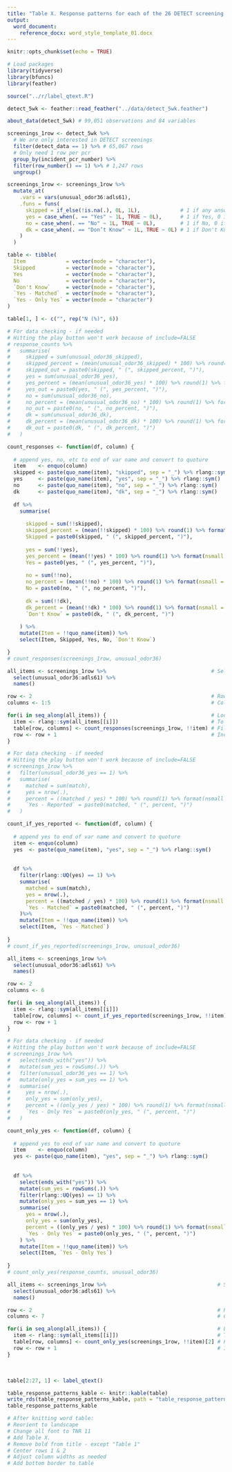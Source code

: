 ```yaml
---
title: "Table X. Response patterns for each of the 26 DETECT screening items"
output:
  word_document:
    reference_docx: word_style_template_01.docx
---
```


```r
knitr::opts_chunk$set(echo = TRUE)
```

```r
# Load packages
library(tidyverse)
library(bfuncs)
library(feather)

source("../r/label_qtext.R")
```

<!-- Load data -->

<!-- Deidentified 5-week pilot data. Created in data_medstar_aps_merged_03_preprocess_for_analysis.Rmd  -->

```r
detect_5wk <- feather::read_feather("../data/detect_5wk.feather")
```

```r
about_data(detect_5wk) # 99,051 observations and 84 variables
```

<!-- Data management -->

```r
screenings_1row <- detect_5wk %>% 
  # We are only interested in DETECT screenings
  filter(detect_data == 1) %>% # 65,067 rows
  # Only need 1 row per pcr
  group_by(incident_pcr_number) %>% 
  filter(row_number() == 1) %>% # 1,247 rows
  ungroup()
```

<!-- For each screening item, I want to know how often it was skipped, how often it was yes, how often it was no, how often it was don't know, if yes, how often it was reported, and if yes, how often other items were also yes. -->

```r
screenings_1row <- screenings_1row %>% 
  mutate_at(
    .vars = vars(unusual_odor36:adls61),
    .funs = funs(
      skipped = if_else(!is.na(.), 0L, 1L),             # 1 if any answer - even "Don't Know", 0 if NA
      yes = case_when(. == "Yes" ~ 1L, TRUE ~ 0L),      # 1 if Yes, 0 if anything else - including NA
      no = case_when(. == "No" ~ 1L, TRUE ~ 0L),        # 1 if No, 0 if anything else - including NA
      dk = case_when(. == "Don’t Know" ~ 1L, TRUE ~ 0L) # 1 if Don't Know, 0 if anything else - including NA
    )
  )
```


<!-- Create table shell -->

```r
table <- tibble(
  Item             = vector(mode = "character"),
  Skipped          = vector(mode = "character"),
  Yes              = vector(mode = "character"),
  No               = vector(mode = "character"),
  `Don't Know`     = vector(mode = "character"),
  `Yes - Matched`  = vector(mode = "character"),
  `Yes - Only Yes` = vector(mode = "character")
)
```

<!-- Add stat identifier to table -->

```r
table[1, ] <- c("", rep("N (%)", 6))
```

<!-- Create function to return N and percent for each response option by screening item -->

```r
# For data checking - if needed
# Hitting the play button won't work because of include=FALSE
# response_counts %>%
#   summarise(
#     skipped = sum(unusual_odor36_skipped),
#     skipped_percent = (mean(unusual_odor36_skipped) * 100) %>% round(1) %>% format(nsmall = 1L),
#     skipped_out = paste0(skipped, " (", skipped_percent, ")"),
#     yes = sum(unusual_odor36_yes),
#     yes_percent = (mean(unusual_odor36_yes) * 100) %>% round(1) %>% format(nsmall = 1L),
#     yes_out = paste0(yes, " (", yes_percent, ")"),
#     no = sum(unusual_odor36_no),
#     no_percent = (mean(unusual_odor36_no) * 100) %>% round(1) %>% format(nsmall = 1L),
#     no_out = paste0(no, " (", no_percent, ")"),
#     dk = sum(unusual_odor36_dk),
#     dk_percent = (mean(unusual_odor36_dk) * 100) %>% round(1) %>% format(nsmall = 1L),
#     dk_out = paste0(dk, " (", dk_percent, ")")
#   )
```

```r
count_responses <- function(df, column) {
  
  # append yes, no, etc to end of var name and convert to quoture
  item    <- enquo(column)
  skipped <- paste(quo_name(item), "skipped", sep = "_") %>% rlang::sym()
  yes     <- paste(quo_name(item), "yes", sep = "_") %>% rlang::sym()
  no      <- paste(quo_name(item), "no", sep = "_") %>% rlang::sym()
  dk      <- paste(quo_name(item), "dk", sep = "_") %>% rlang::sym()
  
  df %>%
    summarise(
      
      skipped = sum(!!skipped),
      skipped_percent = (mean(!!skipped) * 100) %>% round(1) %>% format(nsmall = 1L),
      Skipped = paste0(skipped, " (", skipped_percent, ")"),
      
      yes = sum(!!yes),
      yes_percent = (mean(!!yes) * 100) %>% round(1) %>% format(nsmall = 1L),
      Yes = paste0(yes, " (", yes_percent, ")"),
      
      no = sum(!!no),
      no_percent = (mean(!!no) * 100) %>% round(1) %>% format(nsmall = 1L),
      No = paste0(no, " (", no_percent, ")"),
      
      dk = sum(!!dk),
      dk_percent = (mean(!!dk) * 100) %>% round(1) %>% format(nsmall = 1L),
      `Don't Know` = paste0(dk, " (", dk_percent, ")")
      
    ) %>% 
    mutate(Item = !!quo_name(item)) %>% 
    select(Item, Skipped, Yes, No, `Don't Know`)

}
# count_responses(screenings_1row, unusual_odor36)
```

<!-- Loop over all screening items -->

```r
all_items <- screenings_1row %>%                                  # Select all screening items
  select(unusual_odor36:adls61) %>% 
  names()

row <- 2                                                          # Row index to start with
columns <- 1:5                                                    # Columns to fill in

for(i in seq_along(all_items)) {                                  # Loop over each screening item
  item <- rlang::sym(all_items[[i]])                              # To "unquote" the column names
  table[row, columns] <- count_responses(screenings_1row, !!item) # Fill in table
  row <- row + 1                                                  # Increment row
}
```


<!-- Create function to return N and percent if yes, reported -->

```r
# For data checking - if needed
# Hitting the play button won't work because of include=FALSE
# screenings_1row %>%
#   filter(unusual_odor36_yes == 1) %>%
#   summarise(
#     matched = sum(match),
#     yes = nrow(.),
#     percent = ((matched / yes) * 100) %>% round(1) %>% format(nsmall = 1L),
#     `Yes - Reported` = paste0(matched, " (", percent, ")")
#   )
```

```r
count_if_yes_reported <- function(df, column) {
  
  # append yes to end of var name and convert to quoture
  item <- enquo(column)
  yes  <- paste(quo_name(item), "yes", sep = "_") %>% rlang::sym()
  
  
  df %>% 
    filter(rlang::UQ(yes) == 1) %>% 
    summarise(
      matched = sum(match),
      yes = nrow(.),
      percent = ((matched / yes) * 100) %>% round(1) %>% format(nsmall = 1L),
      `Yes - Matched` = paste0(matched, " (", percent, ")")
    )%>% 
    mutate(Item = !!quo_name(item)) %>% 
    select(Item, `Yes - Matched`)
  
}
# count_if_yes_reported(screenings_1row, unusual_odor36)
```

<!-- Loop over all screening items -->

```r
all_items <- screenings_1row %>%                                           # Select all screening items
  select(unusual_odor36:adls61) %>% 
  names()

row <- 2                                                                   # Row index to start with
columns <- 6                                                               # Columns to fill in

for(i in seq_along(all_items)) {                                           # Loop over each screening item
  item <- rlang::sym(all_items[[i]])                                       # To "unquote" the column names
  table[row, columns] <- count_if_yes_reported(screenings_1row, !!item)[2] # Fill in table
  row <- row + 1                                                           # Increment row
}
```




<!-- Create function to return N and percent if yes, other yes -->

```r
# For data checking - if needed
# Hitting the play button won't work because of include=FALSE
# screenings_1row %>%
#   select(ends_with("yes")) %>%
#   mutate(sum_yes = rowSums(.)) %>%
#   filter(unusual_odor36_yes == 1) %>%
#   mutate(only_yes = sum_yes == 1) %>%
#   summarise(
#     yes = nrow(.),
#     only_yes = sum(only_yes),
#     percent = ((only_yes / yes) * 100) %>% round(1) %>% format(nsmall = 1L),
#     `Yes - Only Yes` = paste0(only_yes, " (", percent, ")")
#   )
```

```r
count_only_yes <- function(df, column) {
  
  # append yes to end of var name and convert to quoture
  item    <- enquo(column)
  yes <- paste(quo_name(item), "yes", sep = "_") %>% rlang::sym()
  
  
  df %>%
    select(ends_with("yes")) %>%
    mutate(sum_yes = rowSums(.)) %>%
    filter(rlang::UQ(yes) == 1) %>%
    mutate(only_yes = sum_yes == 1) %>%
    summarise(
      yes = nrow(.),
      only_yes = sum(only_yes),
      percent = ((only_yes / yes) * 100) %>% round(1) %>% format(nsmall = 1L),
      `Yes - Only Yes` = paste0(only_yes, " (", percent, ")")
    ) %>% 
    mutate(Item = !!quo_name(item)) %>%
    select(Item, `Yes - Only Yes`)
  
}
# count_only_yes(response_counts, unusual_odor36)
```

<!-- Loop over all screening items -->

```r
all_items <- screenings_1row %>%                                    # Select all screening items
  select(unusual_odor36:adls61) %>% 
  names()

row <- 2                                                            # Row index to start with
columns <- 7                                                        # Columns to fill in

for(i in seq_along(all_items)) {                                    # Loop over each screening item
  item <- rlang::sym(all_items[[i]])                                # To "unquote" the column names
  table[row, columns] <- count_only_yes(screenings_1row, !!item)[2] # Fill in table
  row <- row + 1                                                    # Increment row
}
```

<!-- Add screening item text to "item" column -->\

```r
table[2:27, 1] <- label_qtext()
```

<!-- Turn into Kable -->

```r
table_response_patterns_kable <- knitr::kable(table)
write_rds(table_response_patterns_kable, path = "table_response_patterns_kable.rds") # Save
table_response_patterns_kable
```

```r
# After knitting word table:
# Reorient to landscape
# Change all font to TNR 11
# Add Table X.
# Remove bold from title - except "Table 1"
# Center rows 1 & 2
# Adjust column widths as needed
# Add bottom border to table
```
























